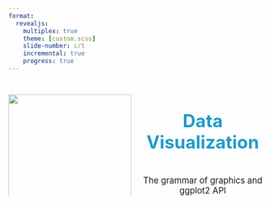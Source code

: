 ```yaml
---
format: 
  revealjs:
    multiplex: true
    theme: [custom.scss]
    slide-number: c/t
    incremental: true
    progress: true
---
```


<!--

Content inspired by many contributors, but especially the second edition of R for Data Science, https://r4ds.hadley.nz/, CC BY-NC-ND 3.0. 

Great join animations from tidyexplain, https://www.garrickadenbuie.com/project/tidyexplain/

-->

## 

:::: {.columns}

::: {.column width="50%"}

![](../logo.png){width=100%}
:::
::: {.column width="50%"}

<br>

<center>

[**Data Visualization**]{style="color:#1f9ac9; font-size:250%;"}

<br>

[The grammar of graphics and ggplot2 API]{style=font-size:120%;"}
</center>
:::
::::

